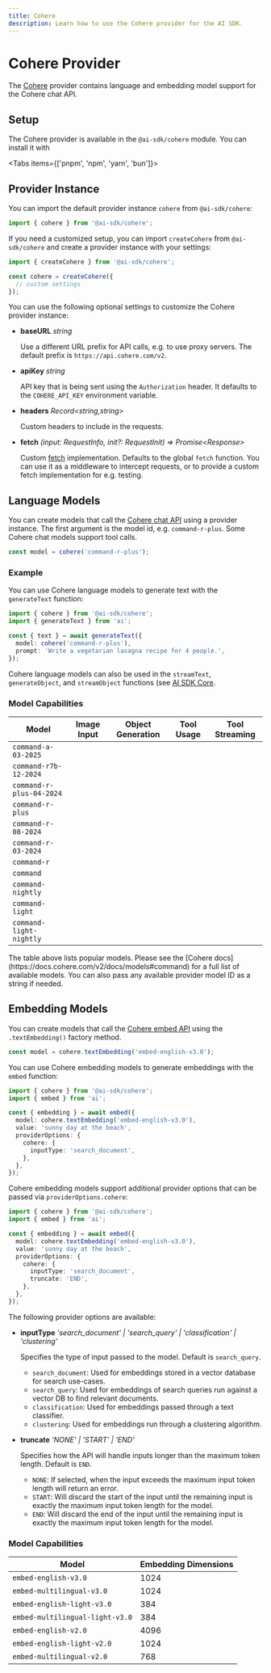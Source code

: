 ---
title: Cohere
description: Learn how to use the Cohere provider for the AI SDK.
---

# Cohere Provider

The [Cohere](https://cohere.com/) provider contains language and embedding model support for the Cohere chat API.

## Setup

The Cohere provider is available in the `@ai-sdk/cohere` module. You can install it with

<Tabs items={['pnpm', 'npm', 'yarn', 'bun']}>
  <Tab>
    <Snippet text="pnpm add @ai-sdk/cohere" dark />
  </Tab>
  <Tab>
    <Snippet text="npm install @ai-sdk/cohere" dark />
  </Tab>
  <Tab>
    <Snippet text="yarn add @ai-sdk/cohere" dark />
  </Tab>

  <Tab>
    <Snippet text="bun add @ai-sdk/cohere" dark />
  </Tab>
</Tabs>

## Provider Instance

You can import the default provider instance `cohere` from `@ai-sdk/cohere`:

```ts
import { cohere } from '@ai-sdk/cohere';
```

If you need a customized setup, you can import `createCohere` from `@ai-sdk/cohere`
and create a provider instance with your settings:

```ts
import { createCohere } from '@ai-sdk/cohere';

const cohere = createCohere({
  // custom settings
});
```

You can use the following optional settings to customize the Cohere provider instance:

- **baseURL** _string_

  Use a different URL prefix for API calls, e.g. to use proxy servers.
  The default prefix is `https://api.cohere.com/v2`.

- **apiKey** _string_

  API key that is being sent using the `Authorization` header.
  It defaults to the `COHERE_API_KEY` environment variable.

- **headers** _Record&lt;string,string&gt;_

  Custom headers to include in the requests.

- **fetch** _(input: RequestInfo, init?: RequestInit) => Promise&lt;Response&gt;_

  Custom [fetch](https://developer.mozilla.org/en-US/docs/Web/API/fetch) implementation.
  Defaults to the global `fetch` function.
  You can use it as a middleware to intercept requests,
  or to provide a custom fetch implementation for e.g. testing.

## Language Models

You can create models that call the [Cohere chat API](https://docs.cohere.com/v2/docs/chat-api) using a provider instance.
The first argument is the model id, e.g. `command-r-plus`.
Some Cohere chat models support tool calls.

```ts
const model = cohere('command-r-plus');
```

### Example

You can use Cohere language models to generate text with the `generateText` function:

```ts
import { cohere } from '@ai-sdk/cohere';
import { generateText } from 'ai';

const { text } = await generateText({
  model: cohere('command-r-plus'),
  prompt: 'Write a vegetarian lasagna recipe for 4 people.',
});
```

Cohere language models can also be used in the `streamText`, `generateObject`, and `streamObject` functions
(see [AI SDK Core](/docs/ai-sdk-core).

### Model Capabilities

| Model                    | Image Input         | Object Generation   | Tool Usage          | Tool Streaming      |
| ------------------------ | ------------------- | ------------------- | ------------------- | ------------------- |
| `command-a-03-2025`      | <Cross size={18} /> | <Check size={18} /> | <Check size={18} /> | <Check size={18} /> |
| `command-r7b-12-2024`    | <Cross size={18} /> | <Check size={18} /> | <Check size={18} /> | <Check size={18} /> |
| `command-r-plus-04-2024` | <Cross size={18} /> | <Check size={18} /> | <Check size={18} /> | <Check size={18} /> |
| `command-r-plus`         | <Cross size={18} /> | <Check size={18} /> | <Check size={18} /> | <Check size={18} /> |
| `command-r-08-2024`      | <Cross size={18} /> | <Check size={18} /> | <Check size={18} /> | <Check size={18} /> |
| `command-r-03-2024`      | <Cross size={18} /> | <Check size={18} /> | <Check size={18} /> | <Check size={18} /> |
| `command-r`              | <Cross size={18} /> | <Check size={18} /> | <Check size={18} /> | <Check size={18} /> |
| `command`                | <Cross size={18} /> | <Cross size={18} /> | <Cross size={18} /> | <Cross size={18} /> |
| `command-nightly`        | <Cross size={18} /> | <Cross size={18} /> | <Cross size={18} /> | <Cross size={18} /> |
| `command-light`          | <Cross size={18} /> | <Cross size={18} /> | <Cross size={18} /> | <Cross size={18} /> |
| `command-light-nightly`  | <Cross size={18} /> | <Cross size={18} /> | <Cross size={18} /> | <Cross size={18} /> |

<Note>
  The table above lists popular models. Please see the [Cohere
  docs](https://docs.cohere.com/v2/docs/models#command) for a full list of
  available models. You can also pass any available provider model ID as a
  string if needed.
</Note>

## Embedding Models

You can create models that call the [Cohere embed API](https://docs.cohere.com/v2/reference/embed)
using the `.textEmbedding()` factory method.

```ts
const model = cohere.textEmbedding('embed-english-v3.0');
```

You can use Cohere embedding models to generate embeddings with the `embed` function:

```ts
import { cohere } from '@ai-sdk/cohere';
import { embed } from 'ai';

const { embedding } = await embed({
  model: cohere.textEmbedding('embed-english-v3.0'),
  value: 'sunny day at the beach',
  providerOptions: {
    cohere: {
      inputType: 'search_document',
    },
  },
});
```

Cohere embedding models support additional provider options that can be passed via `providerOptions.cohere`:

```ts
import { cohere } from '@ai-sdk/cohere';
import { embed } from 'ai';

const { embedding } = await embed({
  model: cohere.textEmbedding('embed-english-v3.0'),
  value: 'sunny day at the beach',
  providerOptions: {
    cohere: {
      inputType: 'search_document',
      truncate: 'END',
    },
  },
});
```

The following provider options are available:

- **inputType** _'search_document' | 'search_query' | 'classification' | 'clustering'_

  Specifies the type of input passed to the model. Default is `search_query`.

  - `search_document`: Used for embeddings stored in a vector database for search use-cases.
  - `search_query`: Used for embeddings of search queries run against a vector DB to find relevant documents.
  - `classification`: Used for embeddings passed through a text classifier.
  - `clustering`: Used for embeddings run through a clustering algorithm.

- **truncate** _'NONE' | 'START' | 'END'_

  Specifies how the API will handle inputs longer than the maximum token length.
  Default is `END`.

  - `NONE`: If selected, when the input exceeds the maximum input token length will return an error.
  - `START`: Will discard the start of the input until the remaining input is exactly the maximum input token length for the model.
  - `END`: Will discard the end of the input until the remaining input is exactly the maximum input token length for the model.

### Model Capabilities

| Model                           | Embedding Dimensions |
| ------------------------------- | -------------------- |
| `embed-english-v3.0`            | 1024                 |
| `embed-multilingual-v3.0`       | 1024                 |
| `embed-english-light-v3.0`      | 384                  |
| `embed-multilingual-light-v3.0` | 384                  |
| `embed-english-v2.0`            | 4096                 |
| `embed-english-light-v2.0`      | 1024                 |
| `embed-multilingual-v2.0`       | 768                  |
